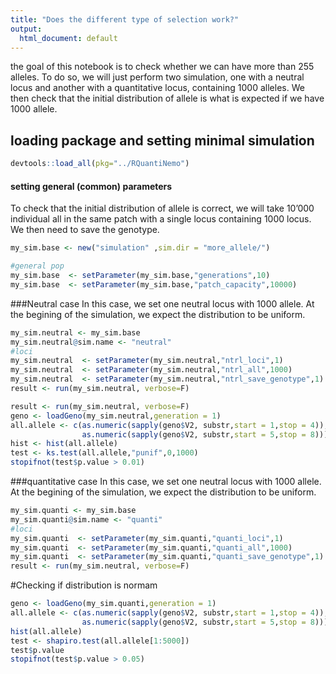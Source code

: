 ```yaml
---
title: "Does the different type of selection work?"
output:
  html_document: default
---
```


the goal of this notebook is to check whether we can have more than 255 alleles. To do so, we will just perform two simulation, one with a neutral locus and another with a quantitative locus, containing 1000 alleles. We then check that the initial distribution of allele is what is expected if we have 1000 allele. 


## loading package and setting minimal simulation
```r
devtools::load_all(pkg="../RQuantiNemo")
```


#### setting general (common) parameters   
To check that the initial distribution of allele is correct, we will take 10'000 individual all in the same patch with a single locus containing 1000 locus. We then need to save the genotype. 
```r
my_sim.base <- new("simulation" ,sim.dir = "more_allele/")

#general pop
my_sim.base  <- setParameter(my_sim.base,"generations",10)
my_sim.base  <- setParameter(my_sim.base,"patch_capacity",10000)
```



###Neutral case
In this case, we set one neutral locus with 1000 allele. At the begining of the simulation, we expect the distribution to be uniform. 
```r
my_sim.neutral <- my_sim.base
my_sim.neutral@sim.name <- "neutral"
#loci
my_sim.neutral  <- setParameter(my_sim.neutral,"ntrl_loci",1)
my_sim.neutral  <- setParameter(my_sim.neutral,"ntrl_all",1000)
my_sim.neutral  <- setParameter(my_sim.neutral,"ntrl_save_genotype",1)
result <- run(my_sim.neutral, verbose=F)
```

```r
result <- run(my_sim.neutral, verbose=F)
geno <- loadGeno(my_sim.neutral,generation = 1)
all.allele <- c(as.numeric(sapply(geno$V2, substr,start = 1,stop = 4)),
                as.numeric(sapply(geno$V2, substr,start = 5,stop = 8)))
hist <- hist(all.allele)
test <- ks.test(all.allele,"punif",0,1000)
stopifnot(test$p.value > 0.01)
```
###quantitative case
In this case, we set one neutral locus with 1000 allele. At the begining of the simulation, we expect the distribution to be uniform. 
```r
my_sim.quanti <- my_sim.base
my_sim.quanti@sim.name <- "quanti"
#loci
my_sim.quanti  <- setParameter(my_sim.quanti,"quanti_loci",1)
my_sim.quanti  <- setParameter(my_sim.quanti,"quanti_all",1000)
my_sim.quanti  <- setParameter(my_sim.quanti,"quanti_save_genotype",1)
result <- run(my_sim.neutral, verbose=F)
```

#Checking if distribution is normam
```r
geno <- loadGeno(my_sim.quanti,generation = 1)
all.allele <- c(as.numeric(sapply(geno$V2, substr,start = 1,stop = 4)),
                as.numeric(sapply(geno$V2, substr,start = 5,stop = 8)))
hist(all.allele)
test <- shapiro.test(all.allele[1:5000])
test$p.value
stopifnot(test$p.value > 0.05)
```

